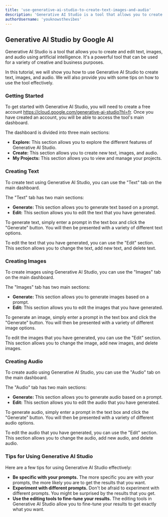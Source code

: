 ```yaml
---
title: 'use-generative-ai-studio-to-create-text-images-and-audio'
description: 'Generative AI Studio is a tool that allows you to create and edit text, images, and audio using artificial intelligence. It's a powerful tool that can be used for a variety of creative and business purposes.'
authorUsername: 'youknowsthevibes'
---
```

## Generative AI Studio by Google AI

Generative AI Studio is a tool that allows you to create and edit text, images, and audio using artificial intelligence. It's a powerful tool that can be used for a variety of creative and business purposes.

In this tutorial, we will show you how to use Generative AI Studio to create text, images, and audio. We will also provide you with some tips on how to use the tool effectively.

### Getting Started

To get started with Generative AI Studio, you will need to create a free account https://cloud.google.com/generative-ai-studio?hl=fr. Once you have created an account, you will be able to access the tool's main dashboard.

The dashboard is divided into three main sections:

* **Explore:** This section allows you to explore the different features of Generative AI Studio.
* **Create:** This section allows you to create new text, images, and audio.
* **My Projects:** This section allows you to view and manage your projects.

### Creating Text

To create text using Generative AI Studio, you can use the "Text" tab on the main dashboard.

The "Text" tab has two main sections:

* **Generate:** This section allows you to generate text based on a prompt.
* **Edit:** This section allows you to edit the text that you have generated.

To generate text, simply enter a prompt in the text box and click the "Generate" button. You will then be presented with a variety of different text options.

To edit the text that you have generated, you can use the "Edit" section. This section allows you to change the text, add new text, and delete text.

### Creating Images

To create images using Generative AI Studio, you can use the "Images" tab on the main dashboard.

The "Images" tab has two main sections:

* **Generate:** This section allows you to generate images based on a prompt.
* **Edit:** This section allows you to edit the images that you have generated.

To generate an image, simply enter a prompt in the text box and click the "Generate" button. You will then be presented with a variety of different image options.

To edit the images that you have generated, you can use the "Edit" section. This section allows you to change the image, add new images, and delete images.

### Creating Audio

To create audio using Generative AI Studio, you can use the "Audio" tab on the main dashboard.

The "Audio" tab has two main sections:

* **Generate:** This section allows you to generate audio based on a prompt.
* **Edit:** This section allows you to edit the audio that you have generated.

To generate audio, simply enter a prompt in the text box and click the "Generate" button. You will then be presented with a variety of different audio options.

To edit the audio that you have generated, you can use the "Edit" section. This section allows you to change the audio, add new audio, and delete audio.

### Tips for Using Generative AI Studio

Here are a few tips for using Generative AI Studio effectively:

* **Be specific with your prompts.** The more specific you are with your prompts, the more likely you are to get the results that you want.
* **Experiment with different prompts.** Don't be afraid to experiment with different prompts. You might be surprised by the results that you get.
* **Use the editing tools to fine-tune your results.** The editing tools in Generative AI Studio allow you to fine-tune your results to get exactly what you want.


